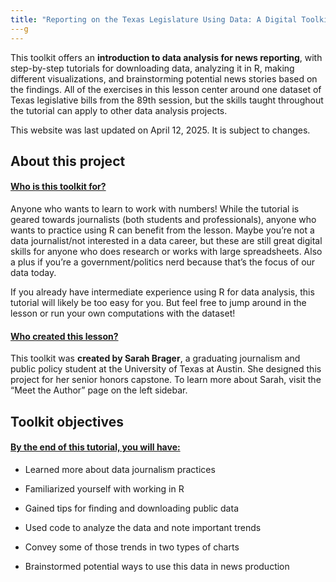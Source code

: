 ```yaml
---
title: "Reporting on the Texas Legislature Using Data: A Digital Toolkit for Journalists"
---g
---
```


This toolkit offers an **introduction to data analysis for news reporting**, with step-by-step tutorials for downloading data, analyzing it in R, making different visualizations, and brainstorming potential news stories based on the findings. All of the exercises in this lesson center around one dataset of Texas legislative bills from the 89th session, but the skills taught throughout the tutorial can apply to other data analysis projects.

::: callout-note
This website was last updated on April 12, 2025. It is subject to changes.
:::

## About this project

#### [Who is this toolkit for?]{.underline}

Anyone who wants to learn to work with numbers! While the tutorial is geared towards journalists (both students and professionals), anyone who wants to practice using R can benefit from the lesson. Maybe you're not a data journalist/not interested in a data career, but these are still great digital skills for anyone who does research or works with large spreadsheets. Also a plus if you're a government/politics nerd because that's the focus of our data today.

::: {.callout-note Title="Note"}
If you already have intermediate experience using R for data analysis, this tutorial will likely be too easy for you. But feel free to jump around in the lesson or run your own computations with the dataset!
:::

#### [Who created this lesson?]{.underline}

This toolkit was **created by Sarah Brager**, a graduating journalism and public policy student at the University of Texas at Austin. She designed this project for her senior honors capstone. To learn more about Sarah, visit the "Meet the Author" page on the left sidebar.

## Toolkit objectives

#### [By the end of this tutorial, you will have:]{.underline}

-   Learned more about data journalism practices

-   Familiarized yourself with working in R

-   Gained tips for finding and downloading public data

-   Used code to analyze the data and note important trends

-   Convey some of those trends in two types of charts

-   Brainstormed potential ways to use this data in news production
